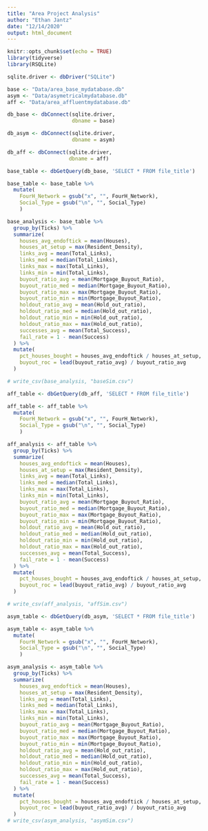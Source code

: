 ```yaml
---
title: "Area Project Analysis"
author: "Ethan Jantz"
date: "12/14/2020"
output: html_document
---
```


```r
knitr::opts_chunk$set(echo = TRUE)
library(tidyverse)
library(RSQLite)

sqlite.driver <- dbDriver("SQLite")

base <- "Data/area_base_mydatabase.db"
asym <- "Data/asymetricalmydatabase.db"
aff <- "Data/area_affluentmydatabase.db"

db_base <- dbConnect(sqlite.driver,
                     dbname = base)

db_asym <- dbConnect(sqlite.driver,
                     dbname = asym)

db_aff <- dbConnect(sqlite.driver,
                    dbname = aff)
```

```r
base_table <- dbGetQuery(db_base, 'SELECT * FROM file_title')

base_table <- base_table %>%
  mutate(
    FourH_Network = gsub("x", "", FourH_Network),
    Social_Type = gsub("\n", "", Social_Type)
    )

base_analysis <- base_table %>% 
  group_by(Ticks) %>%
  summarize(
    houses_avg_endoftick = mean(Houses),
    houses_at_setup = max(Resident_Density),
    links_avg = mean(Total_Links),
    links_med = median(Total_Links),
    links_max = max(Total_Links),
    links_min = min(Total_Links),
    buyout_ratio_avg = mean(Mortgage_Buyout_Ratio),
    buyout_ratio_med = median(Mortgage_Buyout_Ratio),
    buyout_ratio_max = max(Mortgage_Buyout_Ratio),
    buyout_ratio_min = min(Mortgage_Buyout_Ratio),
    holdout_ratio_avg = mean(Hold_out_ratio),
    holdout_ratio_med = median(Hold_out_ratio),
    holdout_ratio_min = min(Hold_out_ratio),
    holdout_ratio_max = max(Hold_out_ratio),
    successes_avg = mean(Total_Success),
    fail_rate = 1 - mean(Success)
  ) %>%
  mutate(
    pct_houses_bought = houses_avg_endoftick / houses_at_setup,
    buyout_roc = lead(buyout_ratio_avg) / buyout_ratio_avg
  )

# write_csv(base_analysis, "baseSim.csv")
```

```r
aff_table <- dbGetQuery(db_aff, 'SELECT * FROM file_title')

aff_table <- aff_table %>%
  mutate(
    FourH_Network = gsub("x", "", FourH_Network),
    Social_Type = gsub("\n", "", Social_Type)
    )

aff_analysis <- aff_table %>% 
  group_by(Ticks) %>%
  summarize(
    houses_avg_endoftick = mean(Houses),
    houses_at_setup = max(Resident_Density),
    links_avg = mean(Total_Links),
    links_med = median(Total_Links),
    links_max = max(Total_Links),
    links_min = min(Total_Links),
    buyout_ratio_avg = mean(Mortgage_Buyout_Ratio),
    buyout_ratio_med = median(Mortgage_Buyout_Ratio),
    buyout_ratio_max = max(Mortgage_Buyout_Ratio),
    buyout_ratio_min = min(Mortgage_Buyout_Ratio),
    holdout_ratio_avg = mean(Hold_out_ratio),
    holdout_ratio_med = median(Hold_out_ratio),
    holdout_ratio_min = min(Hold_out_ratio),
    holdout_ratio_max = max(Hold_out_ratio),
    successes_avg = mean(Total_Success),
    fail_rate = 1 - mean(Success)
  ) %>%
  mutate(
    pct_houses_bought = houses_avg_endoftick / houses_at_setup,
    buyout_roc = lead(buyout_ratio_avg) / buyout_ratio_avg
  )

# write_csv(aff_analysis, "affSim.csv")
```

```r
asym_table <- dbGetQuery(db_asym, 'SELECT * FROM file_title')

asym_table <- asym_table %>%
  mutate(
    FourH_Network = gsub("x", "", FourH_Network),
    Social_Type = gsub("\n", "", Social_Type)
    )

asym_analysis <- asym_table %>% 
  group_by(Ticks) %>%
  summarize(
    houses_avg_endoftick = mean(Houses),
    houses_at_setup = max(Resident_Density),
    links_avg = mean(Total_Links),
    links_med = median(Total_Links),
    links_max = max(Total_Links),
    links_min = min(Total_Links),
    buyout_ratio_avg = mean(Mortgage_Buyout_Ratio),
    buyout_ratio_med = median(Mortgage_Buyout_Ratio),
    buyout_ratio_max = max(Mortgage_Buyout_Ratio),
    buyout_ratio_min = min(Mortgage_Buyout_Ratio),
    holdout_ratio_avg = mean(Hold_out_ratio),
    holdout_ratio_med = median(Hold_out_ratio),
    holdout_ratio_min = min(Hold_out_ratio),
    holdout_ratio_max = max(Hold_out_ratio),
    successes_avg = mean(Total_Success),
    fail_rate = 1 - mean(Success)
  ) %>%
  mutate(
    pct_houses_bought = houses_avg_endoftick / houses_at_setup,
    buyout_roc = lead(buyout_ratio_avg) / buyout_ratio_avg
  )
# write_csv(asym_analysis, "asymSim.csv")
```